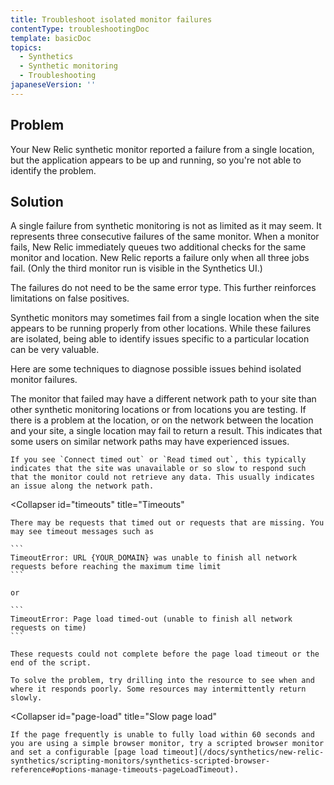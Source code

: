 ```yaml
---
title: Troubleshoot isolated monitor failures
contentType: troubleshootingDoc
template: basicDoc
topics:
  - Synthetics
  - Synthetic monitoring
  - Troubleshooting
japaneseVersion: ''
---
```


## Problem

Your New Relic synthetic monitor reported a failure from a single location, but the application appears to be up and running, so you're not able to identify the problem.

## Solution

A single failure from synthetic monitoring is not as limited as it may seem. It represents three consecutive failures of the same monitor. When a monitor fails, New Relic immediately queues two additional checks for the same monitor and location. New Relic reports a failure only when all three jobs fail. (Only the third monitor run is visible in the Synthetics UI.)

The failures do not need to be the same error type. This further reinforces limitations on false positives.

Synthetic monitors may sometimes fail from a single location when the site appears to be running properly from other locations. While these failures are isolated, being able to identify issues specific to a particular location can be very valuable.

Here are some techniques to diagnose possible issues behind isolated monitor failures.

<CollapserGroup>
  <Collapser
    id="network-path"
    title="Network path"
  >
    The monitor that failed may have a different network path to your site than other synthetic monitoring locations or from locations you are testing. If there is a problem at the location, or on the network between the location and your site, a single location may fail to return a result. This indicates that some users on similar network paths may have experienced issues.

    If you see `Connect timed out` or `Read timed out`, this typically indicates that the site was unavailable or so slow to respond such that the monitor could not retrieve any data. This usually indicates an issue along the network path.
  </Collapser>

  <Collapser
    id="timeouts"
    title="Timeouts"
  >
    There may be requests that timed out or requests that are missing. You may see timeout messages such as

    ```
    TimeoutError: URL {YOUR_DOMAIN} was unable to finish all network requests before reaching the maximum time limit
    ```

    or

    ```
    TimeoutError: Page load timed-out (unable to finish all network requests on time)
    ```

    These requests could not complete before the page load timeout or the end of the script.

    To solve the problem, try drilling into the resource to see when and where it responds poorly. Some resources may intermittently return slowly.
  </Collapser>

  <Collapser
    id="page-load"
    title="Slow page load"
  >
    If the page frequently is unable to fully load within 60 seconds and you are using a simple browser monitor, try a scripted browser monitor and set a configurable [page load timeout](/docs/synthetics/new-relic-synthetics/scripting-monitors/synthetics-scripted-browser-reference#options-manage-timeouts-pageLoadTimeout).
  </Collapser>
</CollapserGroup>
